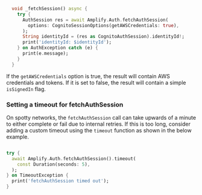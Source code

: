 ```dart
  void _fetchSession() async {
    try {
      AuthSession res = await Amplify.Auth.fetchAuthSession(
        options: CognitoSessionOptions(getAWSCredentials: true),
      );
      String identityId = (res as CognitoAuthSession).identityId!;
      print('identityId: $identityId');
    } on AuthException catch (e) {
      print(e.message);
    }
  }
```

If the `getAWSCredentials` option is true, the result will contain AWS credentials and tokens.  If it is set to false, the result will contain a simple `isSignedIn` flag. 

### Setting a timeout for fetchAuthSession

On spotty networks, the `fetchAuthSession` call can take upwards of a minute to either complete or fail due to internal retries. If this is too long, consider adding a custom timeout using the `timeout` function as shown in the below example.

```dart

try {
  await Amplify.Auth.fetchAuthSession().timeout(
    const Duration(seconds: 5),
  );
} on TimeoutException {
  print('fetchAuthSession timed out');
}

```

